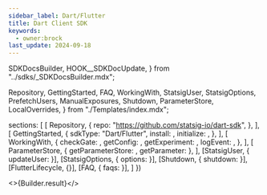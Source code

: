 ```yaml
---
sidebar_label: Dart/Flutter
title: Dart Client SDK
keywords:
  - owner:brock
last_update: 2024-09-18
---
```


  SDKDocsBuilder,
  HOOK__SDKDocUpdate,
} from "../sdks/_SDKDocsBuilder.mdx";

  Repository,
  GettingStarted,
  FAQ,
  WorkingWith,
  StatsigUser,
  StatsigOptions,
  PrefetchUsers,
  ManualExposures,
  Shutdown,
  ParameterStore,
  LocalOverrides,
} from "./Templates/index.mdx";


  sections: [
    [
      Repository,
      {
        repo: "https://github.com/statsig-io/dart-sdk",
      },
    ],
    [
      GettingStarted,
      {
        sdkType: "Dart/Flutter",
        install: <Install />,
        initialize: <Initialize />,
      },
    ],
    [
      WorkingWith,
      {
        checkGate: <CheckGate />,
        getConfig: <GetConfig />,
        getExperiment: <GetExperiment />,
        logEvent: <LogEvent />,
      },
    ],
    [
      ParameterStore,
      { getParameterStore: <GetParameterStore />, getParameter: <GetParameter /> },
    ],
    [StatsigUser, { updateUser: <UpdateUser /> }],
    [StatsigOptions, { options: <Options /> }],
    [Shutdown, { shutdown: <ShutdownSnippet /> }],
    [FlutterLifecycle, {}],
    [FAQ, { faqs: <MoreFAQs /> }],
  ]
})


<>{Builder.result}</>

